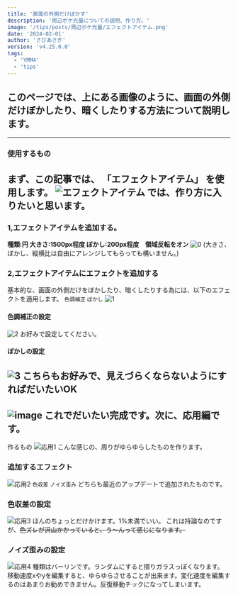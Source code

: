 ```yaml
---
title: '画面の外側だけぼかす'
description: '周辺ボケ光量についての説明、作り方。'
image: '/tips/posts/周辺ボケ光量/エフェクトアイテム.png'
date: '2024-02-01'
author: 'さびあさぎ'
version: 'v4.25.0.0'
tags:
  - 'YMM4'
  - 'tips'
---
```


## このページでは、上にある画像のように、画面の外側だけぼかしたり、暗くしたりする方法について説明します。
---
### 使用するもの
まず、この記事では、 **「エフェクトアイテム」** を使用します。
![エフェクトアイテム](/assets/tips/posts/周辺ボケ光量/エフェクトアイテム.png)
では、作り方に入りたいと思います。
---
### 1,エフェクトアイテムを追加する。
  **種類:円  大きさ:1500px程度  ぼかし:200px程度　領域反転をオン**
  ![0](/assets/tips/posts/周辺ボケ光量/0.png)
 (大きさ、ぼかし、縦横比は自由にアレンジしてもらっても構いません。)

### 2,エフェクトアイテムにエフェクトを追加する
 基本的な、画面の外側だけをぼかしたり、暗くしたりする為には、以下のエフェクトを適用します。
 `色調補正` `ぼかし`
  ![1](/assets/tips/posts/周辺ボケ光量/1.png)
#### 色調補正の設定
  ![2](/assets/tips/posts/周辺ボケ光量/2.png)
  お好みで設定してください。
#### ぼかしの設定
  ![3](/assets/tips/posts/周辺ボケ光量/3.png)
  こちらもお好みで、見えづらくならないようにすればだいたいOK
---
![image](/assets/tips/posts/周辺ボケ光量/image.png)
これでだいたい完成です。次に、応用編です。
---
作るもの
![応用1](/assets/tips/posts/周辺ボケ光量/応用1.png)
こんな感じの、周りがゆらゆらしたものを作ります。

### 追加するエフェクト
![応用2](/assets/tips/posts/周辺ボケ光量/応用2.png)
 `色収差` `ノイズ歪み`
 どちらも最近のアップデートで追加されたものです。

### 色収差の設定
![応用3](/assets/tips/posts/周辺ボケ光量/応用3.png)
ほんのちょっとだけかけます。1%未満でいい。
これは持論なのですが、~~色ズレが沢山かかっていると、う～んって感じになります。~~

### ノイズ歪みの設定
![応用4](/assets/tips/posts/周辺ボケ光量/応用4.png)
種類はバーリンです。ランダムにすると摺りガラスっぽくなります。
移動速度xやyを編集すると、ゆらゆらさせることが出来ます。変化速度を編集するのはあまりお勧めできません。反復移動チックになってしまいます。

 